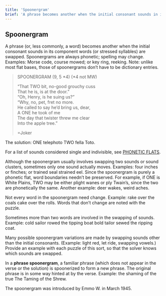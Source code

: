 ```yaml
---
title: 'Spoonergram'
brief: 'A phrase becomes another when the initial consonant sounds in its component words (or stressed syllables) are swapped.'
---
```


## Spoonergram

A phrase (or, less commonly, a word) becomes another when the initial consonant
sounds in its component words (or stressed syllables) are swapped. Spoonergrams
are always phonetic; spelling may change. Examples: Morse code, course mowed; or
key ring, reeking. Note: unlike most flat bases, those of spoonergrams don’t have to
be dictionary entries.

> SPOONERGRAM (9, 5 *4) (*4 not MW)
>
> “That TWO bit, no-good grouchy cuss<br/>
> That he is, is at the door.”<br/>
> “Oh, Henry, is he suing us?”<br/>
> “Why, no, pet, fret no more.<br/>
> He called to say he’d bring us, dear,<br/>
> A ONE he took of me<br/>
> The day that twister threw me clear<br/>
> Into the apple tree.”
>
> =Joker

The solution: <Example><Step><label>ONE</label> telephoto</Step> <Finally><label>TWO</label> fella Toto</Finally></Example>.

For a list of sounds considered single and indivisible, see [PHONETIC FLATS](modifier/phonetic).

Although the spoonergram usually involves swapping two sounds or sound clusters, sometimes only one sound actually moves. Examples: <Example><Step>four inches</Step> <Finally>or finches</Finally></Example>; or <Example><Step>trained seal</Step> <Finally>strained eel</Finally></Example>. Since the spoonergram is purely a phonetic flat, word boundaries needn’t be preserved. For example, if ONE is White Plains, TWO may be either plight wanes or ply Twain’s, since the two are phonetically the same. Another example: deer wakes, weird aches.

Not every word in the spoonergram need change. Example: <Example><Step>rake over the coals</Step> <Finally>cake over the rolls</Finally></Example>. Words that don’t change are noted with the puzzle.

Sometimes more than two words are involved in the swapping of sounds. Example: <Example><Step>cold sailor rowed the tipping boat</Step> <Finally>bold tailor sewed the ripping coat</Finally></Example>.

Many possible spoonergram variations are made by swapping sounds other than the initial consonants. (Example: light red, let ride, swapping vowels.) Provide an example with each puzzle of this sort, so that the solver knows which sounds are swapped.

In a **phrase spoonergram**, a familiar phrase (which does not appear in the verse or the solution) is spoonerized to form a new phrase. The original phrase is in some way hinted at by the verse. Example: <Example><Step>the shaming of the true</Step> <Finally>The Taming of the Shrew</Finally></Example>.

The spoonergram was introduced by Emmo W. in March 1945.